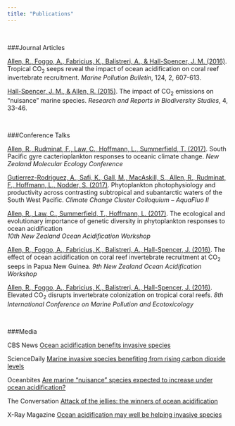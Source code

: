 ```yaml
---
title: "Publications"
---
```

$~$
$~$

###Journal Articles

[Allen, R., Foggo, A., Fabricius, K., Balistreri, A., & Hall-Spencer, J. M. (2016)](http://www.sciencedirect.com/science/article/pii/S0025326X1631013X). Tropical CO<sub>2</sub> seeps reveal the impact of ocean acidification on coral reef invertebrate recruitment. *Marine Pollution Bulletin*, 124, 2, 607-613.

[Hall-Spencer, J. M., & Allen, R. (2015)](https://www.dovepress.com/the-impact-of-co2-emissions-on-39nuisance39-marine-species-peer-reviewed-article-RRBS). The impact of CO<sub>2</sub> emissions on “nuisance” marine species. *Research and Reports in Biodiversity Studies*, 4, 33-46.

$~$
$~$

###Conference Talks

[Allen, R., Rudminat, F., Law, C., Hoffmann, L., Summerfield, T. (2017)](http://www.nzmolecol.org/conferences). South Pacific gyre cacterioplankton responses to oceanic climate change. *New Zealand Molecular Ecology Conference*

[Gutierrez-Rodriguez, A., Safi, K., Gall, M., MacAskill, S., Allen, R., Rudminat, F., Hoffmann, L., Nodder, S. (2017)](https://www.uts.edu.au/research-and-teaching/our-research/climate-change-cluster/events/c3-2017-colloquium-aquafluo-ii). Phytoplankton photophysiology and productivity across contrasting subtropical and subantarctic waters of the South West Pacific. *Climate Change Cluster Colloquium – AquaFluo II*  

[Allen, R., Law, C., Summerfield, T., Hoffmann, L.  (2017)](http://nzoac.nz/workshops/). The ecological and evolutionary importance of genetic diversity in phytoplankton responses to ocean acidification  
*10th New Zealand Ocean Acidification Workshop*  

[Allen, R., Foggo, A., Fabricius, K., Balistreri, A., Hall-Spencer, J. (2016)](http://nzoac.nz/workshops/). The effect of ocean acidification on coral reef invertebrate recruitment at CO<sub>2</sub> seeps in Papua New Guinea. *9th New Zealand Ocean Acidification Workshop*

[Allen, R., Foggo, A., Fabricius, K., Balistreri, A., Hall-Spencer, J. (2016)](http://www.biosch.hku.hk/icmpe8/). Elevated CO<sub>2</sub> disrupts invertebrate colonization on tropical coral reefs. *8th International Conference on Marine Pollution and Ecotoxicology* 

$~$
$~$

###Media

CBS News [Ocean acidification benefits invasive species](https://www.cbsnews.com/news/ocean-acidification-benefits-invasive-species/)

ScienceDaily [Marine invasive species benefiting from rising carbon dioxide levels](https://www.sciencedaily.com/releases/2015/11/151106113732.htm)

Oceanbites [Are marine “nuisance” species expected to increase under ocean acidification?](https://oceanbites.org/nuisance-species-increase-under-ocean-acidification/)

The Conversation [Attack of the jellies: the winners of ocean acidification](http://theconversation.com/attack-of-the-jellies-the-winners-of-ocean-acidification-50576)

X-Ray Magazine [Ocean acidification may well be helping invasive species](http://www.xray-mag.com/content/ocean-acidification-may-well-be-helping-invasive-species)